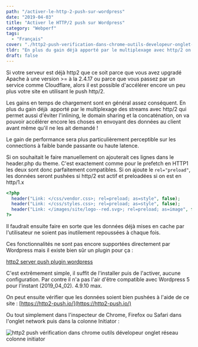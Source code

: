 ```yaml
---
path: "/activer-le-http-2-push-sur-wordpress"
date: "2019-04-03"
title: "Activer le HTTP/2 push sur Wordpress"
category: "Webperf"
tags:
  - "Français"
cover: "./http2-push-verification-dans-chrome-outils-developeur-onglet-reseau-colonne-initiator.jpg"
tldr: "En plus du gain déjà apporté par le multiplexage avec http/2 on va pouvoir accélérer encore en envoyant des données au client avant même qu'il ne les ait demandé ! "
draft: false
---
```


Si votre serveur est déjà http2 que ce soit parce que vous avez upgradé Apache à une version >= à la 2.4.17 ou parce que vous passez par un service comme Cloudflare, alors il est possible d'accélérer encore un peu plus votre site en utilisant le push http/2.

Les gains en temps de chargement sont en général assez conséquent. En plus du gain déjà  apporté par le multiplexage des streams avec http/2 qui permet aussi d'éviter l'inlining, le domain sharing et la concaténation, on va pouvoir accélérer encore les choses en envoyant des données au client avant même qu'il ne les ait demandé !

Le gain de performance sera plus particulièrement perceptible sur les connections à faible bande passante ou haute latence.

Si on souhaitait le faire manuellement on ajouterait ces lignes dans le header.php du theme. C'est exactement comme pour le prefetch en HTTP1 les deux sont donc parfaitement compatibles. Si on ajoute le ```rel="preload"```, les données seront pushées si http/2 est actif et preloadées si on est en http/1.x

```php
<?php
  header("Link: </css/vendor.css>; rel=preload; as=style", false);
  header("Link: </css/styles.css>; rel=preload; as=style", false);
  header("Link: </images/site/logo--red.svg>; rel=preload; as=image", false);
?>
```

Il faudrait ensuite faire en sorte que les données déjà mises en cache par l'utilisateur ne soient pas inutilement repoussées à chaque fois.

Ces fonctionnalités ne sont pas encore supportées directement par Wordpress mais il existe bien sûr un plugin pour ça :

[http2 server push plugin wordpress](./http2-server-push-plugin-wordpress.jpg)

C'est extrêmement simple, il suffit de l'installer puis de l'activer, aucune configuration. Par contre il n'a pas l'air d'être compatible avec Wordpress 5 pour l'instant (2019\_04\_02). 4.9.10 max.

On peut ensuite vérifier que les données soient bien pushées à l'aide de ce site : [https://http2-push.io/](https://http2-push.io/)

Ou tout simplement dans l'inspecteur de Chrome, Firefox ou Safari dans l'onglet network puis dans la colonne Initiator :

![http2 push vérification dans chrome outils dévelopeur onglet réseau colonne initiator](./http2-push-verification-dans-chrome-outils-developeur-onglet-reseau-colonne-initiator.jpg)

